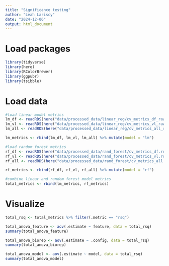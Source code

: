 ```yaml
---
title: "Significance testing"
author: "Leah Lariscy"
date: "2024-12-06"
output: html_document
---
```


# Load packages

```r
library(tidyverse)
library(here)
library(RColorBrewer)
library(ggpubr)
library(tsibble)
```

# Load data

```r
#load linear model metrics
lm_df <- readRDS(here("data/processed_data/linear_reg/cv_metrics_df_raw.rds")) 
lm_vl <- readRDS(here("data/processed_data/linear_reg/cv_metrics_vl_raw.rds"))
lm_all <- readRDS(here("data/processed_data/linear_reg/cv_metrics_all_raw.rds"))

lm_metrics <- rbind(lm_df, lm_vl, lm_all) %>% mutate(model = "lm")

#load random forest metrics
rf_df <- readRDS(here("data/processed_data/rand_forest/cv_metrics_df.rds"))
rf_vl <- readRDS(here("data/processed_data/rand_forest/cv_metrics_vl.rds"))
rf_all <- readRDS(here("data/processed_data/rand_forest/cv_metrics_all.rds"))

rf_metrics <- rbind(rf_df, rf_vl, rf_all) %>% mutate(model = "rf")

#combine linear and random forest model metrics
total_metrics <- rbind(lm_metrics, rf_metrics) 
```

# Visualize

```r
total_rsq <- total_metrics %>% filter(.metric == "rsq")

total_anova_feature <- aov(.estimate ~ feature, data = total_rsq)
summary(total_anova_feature)

total_anova_biorep <- aov(.estimate ~ .config, data = total_rsq)
summary(total_anova_biorep)

total_anova_model <- aov(.estimate ~ model, data = total_rsq)
summary(total_anova_model)
```
